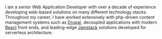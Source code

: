 I am a senior Web Application Developer with over a decade of experience developing
web-based solutions on many different technology stacks. Throughout my career, I
have worked extensively with php-driven content management systems such as
[Drupal](https://www.drupal.org/), decoupled applications with modern
[React](https://reactjs.org/) front ends, and leading-edge [Jamstack](https://jamstack.org/)
solutions developed for serverless architecture.
